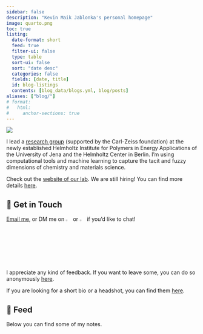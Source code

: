 ```yaml
---
sidebar: false
description: "Kevin Maik Jablonka's personal homepage"
image: quarto.png
toc: true
listing:
  date-format: short
  feed: true
  filter-ui: false
  type: table
  sort-ui: false
  sort: "date desc"
  categories: false
  fields: [date, title]
  id: blog-listings
  contents: [blog_data/blogs.yml, blog/posts]
aliases: ["blog/"]
# format:
#   html:
#     anchor-sections: true
---
```


::: {layout="[25,80]" .profile-header}

![](banana.jpeg){.profile-pic}


I lead a [research group](https://jablonkagroup.uni-jena.de/) (supported by the Carl-Zeiss foundation) at the newly established Helmholtz Institute for Polymers in Energy Applications of the University of Jena and the Helmholtz Center in Berlin.
I'm using computational tools and machine learning to capture the tacit and fuzzy dimensions of chemistry and materials science.

:::


::: {.callout-note icon=false title="Find out more on the lab website"}
Check out the [website of our lab](https://jablonkagroup.uni-jena.de/). We are still hiring! You can find more details [here](openings.qmd).
:::


## 💼 Get in Touch

[Email me](https://mailhide.io/e/o4LeOUlq), or DM me on [![](icon-linkedin.png){width="3%"}](https://www.linkedin.com/in/kevin-maik-jablonka-538655200/) or [![](icons-twitter.png){width="3%"}](https://twitter.com/kmjablonka) if you'd like to chat!

I appreciate any kind of feedback. If you want to leave some, you can do so anonymously [here](https://www.admonymous.co/kjappelbaum).

If you are looking for a short bio or a headshot, you can find them [here](bio.qmd).



## 📮 Feed

Below you can find some of my notes.

::: {#blog-listings}
:::

